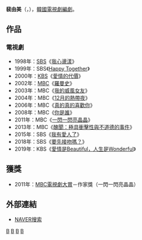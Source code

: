 {{藝人
| 姓名     = 裴由美 
| 類型     = 編劇
| 圖片     = 
| 圖片尺寸 = 
| 圖片簡介 = 
| 原名     = 
| 外文名   = 배유미
| 外文     = ko
| 羅馬拼音 = Bae Yoo Mi
| 英文名   = 
| 綽號     = 
| 其他藝名 = 
| 國籍     = {{KOR}}
| 民族     = 
| 籍貫     = 
| 出生日期 = {{birth_date_and_age|1971|5|2}}
| 出生地點 = {{KOR}}[[釜山廣域市|釜山廣域市]]
| 職業     = [[編劇|編劇]]
| 語言     = [[韓語|韓語]]
| 教育程度 = 
| 配偶     = 
| 出身地   = 
| 出道作   = 
| 出道日期 = 1996年
| 代表作   = 
| 活躍年代 = 
| 經紀公司 = I Will Media
}}

'''裴由美'''（{{lang-ko|'''배유미'''}}，{{bd|1971年|5月2日}}），[[韓國|韓國]][[電視劇|電視劇]][[編劇|編劇]]。

== 作品 ==
=== 電視劇 ===
*1998年：[[SBS株式會社|SBS]]《[[我心盪漾|我心盪漾]]》
*1999年：SBS《[[Happy_Together_(SBS)|Happy Together]]》
*2000年：[[韓國放送公社|KBS]]《[[愛情的代價|愛情的代價]]》
*2002年：[[文化廣播_(韓國)|MBC]]《[[羅曼史_(電視劇)|羅曼史]]》
*2003年：MBC《[[我的威風女友|我的威風女友]]》
*2004年：MBC《[[12月的熱帶夜|12月的熱帶夜]]》
*2006年：MBC《[[真的真的喜歡你|真的真的喜歡你]]》
*2008年：MBC《[[你是誰_(2008年電視劇)|你是誰]]》
*2011年：MBC《[[一閃一閃亮晶晶_(韓國電視劇)|一閃一閃亮晶晶]]》
*2013年：MBC《[[醜聞：極具衝擊性與不道德的事件|醜聞：極具衝擊性與不道德的事件]]》
*2015年：SBS《[[我有愛人了|我有愛人了]]》
*2018年：SBS《[[要先接吻嗎？|要先接吻嗎？]]》
*2019年：KBS《[[愛情是Beautiful，人生是Wonderful|愛情是Beautiful，人生是Wonderful]]》

== 獲獎 ==
*2011年：[[MBC演技大賞|MBC電視劇大賞]]－作家獎（一閃一閃亮晶晶）

== 外部連結 ==
*[http://people.search.naver.com/search.naver?where=nexearch&query=%EB%B0%B0%EC%9C%A0%EB%AF%B8&sm=tab_etc&ie=utf8&key=PeopleService&os=113671 NAVER搜索]{{Wayback|url=http://people.search.naver.com/search.naver?where=nexearch&query=%EB%B0%B0%EC%9C%A0%EB%AF%B8&sm=tab_etc&ie=utf8&key=PeopleService&os=113671 |date=20150416013914 }}{{ko}}


[[Category:韓國編劇|B]]
[[Category:韓國女性作家|B]]
[[Category:釜山廣域市出身人物|B]]
[[Category:裴姓|B]]